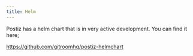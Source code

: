 ```yaml
---
title: Helm
---
```



<EarlyDoc />

Postiz has a helm chart that is in very active development. You can find it here;

https://github.com/gitroomhq/postiz-helmchart
